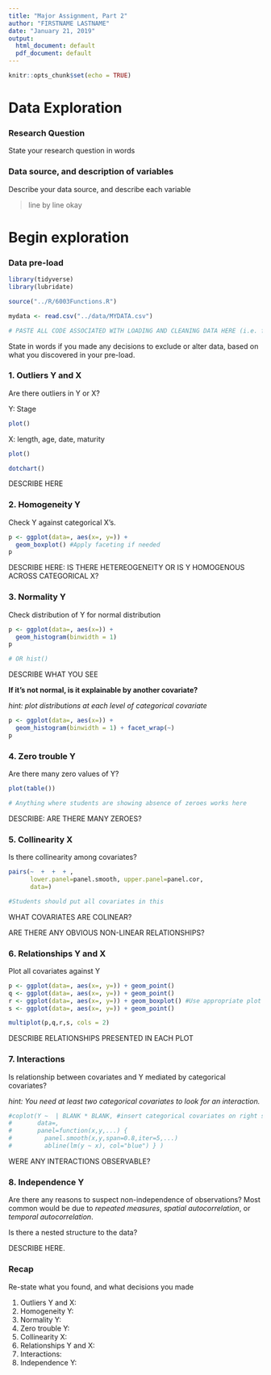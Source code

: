---
title: "Major Assignment, Part 2"
author: "FIRSTNAME LASTNAME"
date: "January 21, 2019"
output:
  html_document: default
  pdf_document: default
---

```{r setup, include=FALSE}
knitr::opts_chunk$set(echo = TRUE)
```

# Data Exploration

### Research Question

State your research question in words

### Data source, and description of variables

Describe your data source, and describe each variable

> line by line okay

# Begin exploration
 
### Data pre-load

```{r preload, include=TRUE}
library(tidyverse)
library(lubridate)

source("../R/6003Functions.R")

mydata <- read.csv("../data/MYDATA.csv") 

# PASTE ALL CODE ASSOCIATED WITH LOADING AND CLEANING DATA HERE (i.e. from 001_DataSetup.R)


```

State in words if you made any decisions to exclude or alter data, based on what you discovered in your pre-load. 


### 1. Outliers Y and X

Are there outliers in Y or X?

Y: Stage

```{r outliersY}
plot()
```

X: length, age, date, maturity

```{r outliersX}
plot()

dotchart()
```

DESCRIBE HERE

### 2. Homogeneity Y

Check Y against categorical X's. 

```{r homogeneity}
p <- ggplot(data=, aes(x=, y=)) +
  geom_boxplot() #Apply faceting if needed 
p
```

DESCRIBE HERE: IS THERE HETEREOGENEITY OR IS Y HOMOGENOUS ACROSS CATEGORICAL X?

### 3. Normality  Y

Check distribution of Y for normal distribution

```{r normality}
p <- ggplot(data=, aes(x=)) +
  geom_histogram(binwidth = 1)
p 

# OR hist()
```

DESCRIBE WHAT YOU SEE

**If it's not normal, is it explainable by another covariate?**

*hint: plot distributions at each level of categorical covariate*

```{r normality2}
p <- ggplot(data=, aes(x=)) +
  geom_histogram(binwidth = 1) + facet_wrap(~)
p 
```

### 4. Zero trouble Y 

Are there many zero values of Y?

```{r zerotrouble}
plot(table()) 

# Anything where students are showing absence of zeroes works here
```

DESCRIBE: ARE THERE MANY ZEROES?

### 5. Collinearity X 

Is there collinearity among covariates?

```{r collinearity}
pairs(~  +  +  + , 
      lower.panel=panel.smooth, upper.panel=panel.cor, 
      data=) 

#Students should put all covariates in this
```

WHAT COVARIATES ARE COLINEAR?

ARE THERE ANY OBVIOUS NON-LINEAR RELATIONSHIPS?

### 6. Relationships Y and X

Plot all covariates against Y

```{r relationships}

p <- ggplot(data=, aes(x=, y=)) + geom_point()
q <- ggplot(data=, aes(x=, y=)) + geom_point()
r <- ggplot(data=, aes(x=, y=)) + geom_boxplot() #Use appropriate plot types
s <- ggplot(data=, aes(x=, y=)) + geom_point()

multiplot(p,q,r,s, cols = 2)
```

DESCRIBE RELATIONSHIPS PRESENTED IN EACH PLOT

### 7. Interactions

Is relationship between covariates and Y mediated by categorical covariates?

*hint: You need at least two categorical covariates to look for an interaction.*

```{r interactions}
#coplot(Y ~  | BLANK * BLANK, #insert categorical covariates on right side of |
#       data=,
#       panel=function(x,y,...) {
#         panel.smooth(x,y,span=0.8,iter=5,...)
#         abline(lm(y ~ x), col="blue") } )


```

WERE ANY INTERACTIONS OBSERVABLE?

### 8. Independence Y

Are there any reasons to suspect non-independence of observations? Most common would be due to *repeated measures*, *spatial autocorrelation*, or *temporal autocorrelation*. 

Is there a nested structure to the data?

DESCRIBE HERE.

### Recap

Re-state what you found, and what decisions you made

1. Outliers Y and X: 
2. Homogeneity Y: 
3. Normality Y: 
4. Zero trouble Y: 
5. Collinearity X:
6. Relationships Y and X: 
7. Interactions: 
8. Independence Y: 


